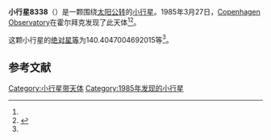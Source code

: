 {{Infobox planet
| bgcolour = #FFFFC0
| name = 8338 Ralhan
| symbol = 
| image = 
| caption = 
| discovery = yes
| discovery_ref = 
| discoverer = [[Copenhagen_Observatory|Copenhagen Observatory]]
| discovery_site = [[霍尔拜克|霍尔拜克]] 
| discovered = 1985年3月27日
| designations = yes
| mp_name = 
| named_after = 
| alt_names = 1985 FE3/ 1985 DG / 1992 KG
| mp_category = [[主带小行星|主带小行星]]
| orbit_ref = <ref name="a">[http://ssd.jpl.nasa.gov/sbdb.cgi?sstr=8338 8338 Ralhan] {{Wayback|url=http://ssd.jpl.nasa.gov/sbdb.cgi?sstr=8338 |date=20201129104303 }}，小行星數據庫瀏覽器（JPL Small-Body Database Browser）－[[美国国家航空航天局|美国国家航空航天局]]喷气推进实验室</ref>
| epoch = 2456400.5 (2013年4月18日更新)
| aphelion = {{convert|2.680517737647879|AU|km|3|abbr=on|lk=out}}
| perihelion = {{convert|1.833047468787552|AU|km|3|abbr=on}}
| semimajor = {{convert|2.256782603217716|AU|km|3|abbr=on}}
| eccentricity = 0.187760724
| period = 1238.320364 [[日|日]]<br />3.39[[儒略年|儒略年]]
| avg_speed = 
| inclination = 7.957562858525687
| asc_node = 91.77688212231114
| mean_anomaly = 
| arg_peri = 140.4047004692015
| satellites = 
| physical_characteristics = yes
| dimensions = 
| mass = 
| density = 
| surface_grav = 
| escape_velocity = 
| sidereal_day = 
| axial_tilt = 
| pole_ecliptic_lat = 
| pole_ecliptic_lon = 
| albedo = 
| temperatures= 
| temp_name1 = 
| mean_temp_1 = 
| max_temp_1 = 
| temp_name2 = 
| max_temp_2 = 
| spectral_type = 
| abs_magnitude = 140.4047004692015
}}

'''小行星8338'''（{{lang-en|8338 Ralhan}}）是一颗围绕[[太阳|太阳]][[公转|公转]]的[[小行星|小行星]]。1985年3月27日，[[Copenhagen_Observatory|Copenhagen Observatory]]在霍尔拜克发现了此天体<ref name="a" /><ref>{{cite news|title=小行星列表|url=http://cfa-www.harvard.edu/iau/lists/NumberedMPs.txt|accessdate=2013-07-08|newspaper=哈佛大学|archive-date=2008-05-17|archive-url=https://web.archive.org/web/20080517010638/http://cfa-www.harvard.edu/iau/lists/NumberedMPs.txt|dead-url=no}}</ref>。

这颗小行星的[[绝对星等|绝对星等]]为140.4047004692015等<ref name="a" />。

==参考文献==
{{reflist}}
{{Minor Planet Number|[[小行星8337|小行星8337]]|[[小行星8339|小行星8339]]}}

{{小天体}}

[[Category:小行星带天体|Category:小行星带天体]]
[[Category:1985年发现的小行星|Category:1985年发现的小行星]]

{{asteroid-stub}}